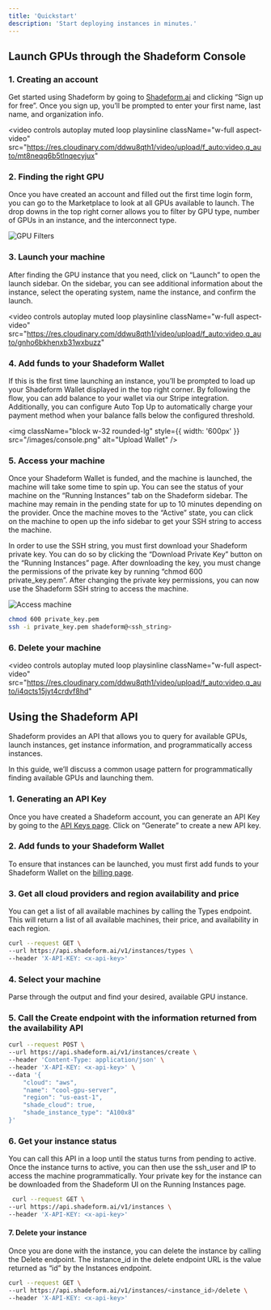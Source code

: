 ```yaml
---
title: 'Quickstart'
description: 'Start deploying instances in minutes.'
---
```


## Launch GPUs through the Shadeform Console

### 1. Creating an account  

Get started using Shadeform by going to [Shadeform.ai](https://shadeform.ai) and clicking “Sign up for free”. Once you sign up, you’ll be prompted to enter your first name, last name, and organization info.

<video
  controls
  autoplay
  muted
  loop
  playsinline
  className="w-full aspect-video"
  src="https://res.cloudinary.com/ddwu8qth1/video/upload/f_auto:video,q_auto/mt8neqq6b5tlnqecyjux"
></video>
### 2. Finding the right GPU

Once you have created an account and filled out the first time login form, you can go to the Marketplace to look at all GPUs available to launch. The drop downs in the top right corner allows you to filter by GPU type, number of GPUs in an instance, and the interconnect type. 

![GPU Filters](/images/platform-filter.png)
### 3. Launch your machine

After finding the GPU instance that you need, click on “Launch” to open the launch sidebar. On the sidebar, you can see additional information about the instance, select the operating system, name the instance, and confirm the launch.

<video
  controls
  autoplay
  muted
  loop
  playsinline
  className="w-full aspect-video"
  src="https://res.cloudinary.com/ddwu8qth1/video/upload/f_auto:video,q_auto/gnho6bkhenxb31wxbuzz"
></video>

### 4. Add funds to your Shadeform Wallet

If this is the first time launching an instance, you’ll be prompted to load up your Shadeform Wallet displayed in the top right corner. By following the flow, you can add balance to your wallet via our Stripe integration. Additionally, you can configure Auto Top Up to automatically charge your payment method when your balance falls below the configured threshold.

<img
  className="block w-32 rounded-lg"
  style={{ width: '600px' }}
  src="/images/console.png"
  alt="Upload Wallet"
/>

### 5. Access your machine

Once your Shadeform Wallet is funded, and the machine is launched, the machine will take some time to spin up. You can see the status of your machine on the “Running Instances” tab on the Shadeform sidebar. The machine may remain in the pending state for up to 10 minutes depending on the provider. Once the machine moves to the “Active” state, you can click on the machine to open up the info sidebar to get your SSH string to access the machine.

In order to use the SSH string, you must first download your Shadeform private key. You can do so by clicking the “Download Private Key” button on the “Running Instances” page. After downloading the key, you must change the permissions of the private key by running “chmod 600 private_key.pem”. After changing the private key permissions, you can now use the Shadeform SSH string to access the machine.

![Access machine](/images/running.png)

```bash
chmod 600 private_key.pem
ssh -i private_key.pem shadeform@<ssh_string>
```

### 6. Delete your machine

<video
  controls
  autoplay
  muted
  loop
  playsinline
  className="w-full aspect-video"
  src="https://res.cloudinary.com/ddwu8qth1/video/upload/f_auto:video,q_auto/i4qcts15jyt4crdvf8hd"
></video>

## Using the Shadeform API

Shadeform provides an API that allows you to query for available GPUs, launch instances, get instance information, and programmatically access instances.

In this guide, we’ll discuss a common usage pattern for programmatically finding available GPUs and launching them.

### 1. Generating an API Key

Once you have created a Shadeform account, you can generate an API Key by going to the [API Keys page](https://platform.shadeform.ai/settings/api). Click on “Generate” to create a new API key.

### 2. Add funds to your Shadeform Wallet

To ensure that instances can be launched, you must first add funds to your Shadeform Wallet on the [billing page](https://platform.shadeform.ai/settings/billing).

### 3. Get all cloud providers and region availability and price
You can get a list of all available machines by calling the Types endpoint. This will return a list of all available machines, their price, and availability in each region.

```bash
curl --request GET \
--url https://api.shadeform.ai/v1/instances/types \
--header 'X-API-KEY: <x-api-key>'
```

### 4. Select your machine
Parse through the output and find your desired, available GPU instance.


### 5. Call the Create endpoint with the information returned from the availability API

```bash
curl --request POST \
--url https://api.shadeform.ai/v1/instances/create \
--header 'Content-Type: application/json' \
--header 'X-API-KEY: <x-api-key>' \
--data '{
    "cloud": "aws",
    "name": "cool-gpu-server",
    "region": "us-east-1",
    "shade_cloud": true,
    "shade_instance_type": "A100x8"
}'
```


### 6. Get your instance status
You can call this API in a loop until the status turns from pending to active. Once the instance turns to active, you can then use the ssh_user and IP to access the machine programmatically. Your private key for the instance can be downloaded from the Shadeform UI on the Running Instances page.

```bash
 curl --request GET \
--url https://api.shadeform.ai/v1/instances \
--header 'X-API-KEY: <x-api-key>'
```

#### 7. Delete your instance
Once you are done with the instance, you can delete the instance by calling the Delete endpoint. The instance_id in the delete endpoint URL is the value returned as “id” by the Instances endpoint.

```bash
curl --request GET \
--url https://api.shadeform.ai/v1/instances/<instance_id>/delete \
--header 'X-API-KEY: <x-api-key>'
```